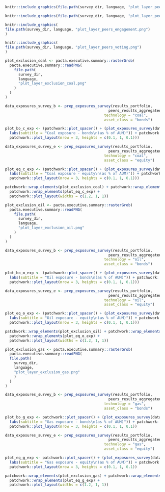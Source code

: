 ```{=latex}

\section{Umfrage zu Klimamaßnahmen}

Dieser Abschnitt bietet Einblicke in die Wirksamkeit von Klimamaßnahmen auf institutioneller Ebene. Die Ergebnisse basieren auf der ergänzenden qualitativen Umfrage zu Klimamaßnahmen. Die Umfrageergebnisse werden mit den Ergebnissen der Peers und den quantitativen Ergebnissen dieses Portfolios verglichen. Bitte beachten Sie, dass die Antworten der Umfrageteilnehmenden auf eigenen Angaben beruhen und nicht von RMI überprüft wurden.

\fbox{\begin{minipage}{\textwidth}
\textbf{Erläuterungen zu den unten dargestellten Zielscheibendiagrammen:} Jeder Kreis steht für eine klimarelevante Maßnahme und ist farblich gekennzeichnet, wenn die Massnahme umgesetzt wurde. Der Wirksamkeitsgrad der Massnahmen nimmt vom äusseren zum inneren Ring und mit der Farbintensität zu. \textbf{Je mehr Kreise vom äusseren zum inneren Kreis farblich markiert sind, desto ambitionierter sind die Klimamaßnahmen Ihrer Institution.} Weitere Informationen zum Lesen der Zielscheibendiagramm finden Sie im Anhang und im Abschnitt über die qualitative Umfrage im interaktiven Bericht. 
\end{minipage}
}

\begin{esbox}{Netto-Null-Ziele und Übergangspläne}[\engagementImage]

Mit der Verabschiedung des Bundesgesetzes über die Ziele im Klimaschutz, die Innovation und die Stärkung der Energiesicherheit \textbf{\href{https://www.fedlex.admin.ch/eli/fga/2022/2403/de}{(link)}} im Juni 2023 hat sich die Schweiz dem Ziel verpflichtet, bis spätestens 2050 Netto-Null-Emissionen zu erreichen. Darüber hinaus ist es für große Unternehmen verpflichtend und für alle Institutionen empfohlen, über ihre Netto-Null-Umstellungspläne zu berichten \textbf{\href{https://www.fedlex.admin.ch/eli/oc/2022/747/de}{(link)}}. Die folgenden beiden Zielscheibendiagramme zeigen, wie ehrgeizig Sie und Ihre Peers in Bezug auf Netto-Null-Ziele und Übergangspläne sind. Die am wenigsten ehrgeizige Maßnahme ist die Erstellung eines Ziel- bzw. Übergangsplans für einige Geschäftsbereiche, die ehrgeizigste ist die Erstellung eines Plans für alle klimarelevanten Geschäftsbereiche Ihres Unternehmens, und die Best-Practice ist schließlich die öffentliche Bekanntgabe des Plans. Der Text neben einem Zielscheiben-Diagramm bietet einen Vergleich mit dem Anteil der Peers, die Best-Practies anwenden, d. h. die jenigen, bei welchen alle Ebenen ausgefüllt sind.

\begin{center}
\begin{minipage}{0.4\textwidth}
```

```r
knitr::include_graphics(file.path(survey_dir, language, "plot_layer_peers_net_zero.png"))
```

```{=latex}
\end{minipage}%
\hspace{0.15\textwidth}
\begin{minipage}{0.4\textwidth}
```


```r
knitr::include_graphics(file.path(survey_dir, language, "plot_layer_peers_transition_plan.png"))
```

```{=latex}

\end{minipage}%
\end{center}

\end{esbox}

\begin{esbox}{Engagementstrategien bei börsennotierten Aktien}[\engagementImage]

Forschung zeigt, dass glaubwürdiges Engagement eine der effektivsten Methoden sein kann, um die Ausrichtung der Klimaziele von Unternehmen in die man investiert zu verbessern und somit aktiv zu den Klimazielen eines Finanzinstituts beizutragen und seine Portfolios auf Klimaziele auszurichten. Die nachstehenden Zielscheiben-Diagramme bewerten Ihre Engagement-Aktivitäten (bilateral oder über die Ausübung von Stimmrechten), unabhängig davon, ob sie von Ihrer Institution durchgeführt oder ausgelagert wurden. In den Diagrammen wird bewertet, inwieweit Ihre Engagement-Aktivitäten den Praktiken folgen, welche zu den effektivsten zur Verbesserung der Klimaleistung von Unternehmen und Fonds zählen in die Sie investiert sind. Der Text neben einem Zielscheiben-Diagramm bietet einen Vergleich mit dem Anteil der Peers, welche alle Best-Practies anwenden, d. h. die jenigen, bei welchen alle Ebenen ausgefüllt sind.

\begin{center}
\begin{minipage}{0.4\textwidth}
```

```r
knitr::include_graphics(
file.path(survey_dir, language, "plot_layer_peers_engagement.png")
)
```

```{=latex}
\end{minipage}%
\begin{minipage}{0.4\textwidth}
```


```r
knitr::include_graphics(
file.path(survey_dir, language, "plot_layer_peers_voting.png")
)
```

```{=latex}
\end{minipage}%

\end{center}

\end{esbox}

\begin{esbox}{Anleihen und Aktien: Verwendung von Ausschlussstrategien für fossile Brennstoffe vs. PACTA-Exposure}[\engagementImage]

Ausschlussstrategien können wirksame Maßnahmen sein, um ein Portfolio mit Klimazielen in Einklang zu bringen. In den nachstehenden Diagrammen werden die angegebenen Ausschlussstrategien in fossilen Brennstoffsektoren mit dem Engagement im Kohlebergbau sowie in der Öl- und Gasförderung gemäß den PACTA-Ergebnissen für dieses Portfolio verglichen. Wenn Ausschlussstrategien auf institutioneller Ebene angewandt werden, ist davon auszugehen, dass das prozentuale Engagement in diesen Sektoren im Vergleich zum gesamten prozentualen Engagement der Portfolios von Peers gleich Null oder sehr gering ist. Bitte beachten Sie, dass die unten aufgeführten Engagements auch Ihr indirektes Engagement in diesen Sektoren widerspiegeln, das sich aus ihren Anlagen in Fonds ergibt. Bitte beachten Sie auch, dass sich die Beschriftungen der Zielscheiben-Diagramme für Kohle von denen für Öl und Gas unterscheiden. Der Grund dafür ist, dass die Kohlenstoffintensität der Kohleförderung so hoch ist, dass sie so schnell wie möglich aufgegeben werden muss.

\begin{center}
```

```r
plot_exclusion_coal <- pacta.executive.summary::rasterGrob(
  pacta.executive.summary::readPNG(
    file.path(
      survey_dir, 
      language, 
      "plot_layer_exclusion_coal.png"
    )
  )
)

data_exposures_survey_b <- prep_exposures_survey(results_portfolio,
                                               peers_results_aggregated,
                                             technology = "coal",
                                             asset_class = "bonds")

plot_bo_c_exp <- (patchwork::plot_spacer() + (plot_exposures_survey(data_exposures_survey_b) +
  labs(subtitle = "Coal exposure - bonds\n(as % of AUM)")) + patchwork::plot_spacer() +
  patchwork::plot_layout(nrow = 3, heights = c(0.1, 1, 0.1)))

data_exposures_survey_e <- prep_exposures_survey(results_portfolio,
                                               peers_results_aggregated,
                                             technology = "coal",
                                             asset_class = "equity")

plot_eq_c_exp <- (patchwork::plot_spacer() + (plot_exposures_survey(data_exposures_survey_e) +
  labs(subtitle = "Coal exposure - equity\n(as % of AUM)")) + patchwork::plot_spacer() +
  patchwork::plot_layout(nrow = 3, heights = c(0.1, 1, 0.1)))

patchwork::wrap_elements(plot_exclusion_coal) + patchwork::wrap_elements(plot_bo_c_exp) +
  patchwork::wrap_elements(plot_eq_c_exp) +
  patchwork::plot_layout(widths = c(1.2, 1, 1))
```

```r

plot_exclusion_oil <- pacta.executive.summary::rasterGrob(
  pacta.executive.summary::readPNG(
    file.path(
      survey_dir, 
      language, 
      "plot_layer_exclusion_oil.png"
    )
  )
)

data_exposures_survey_b <- prep_exposures_survey(results_portfolio,
                                               peers_results_aggregated,
                                             technology = "oil",
                                             asset_class = "bonds")

plot_bo_o_exp <- (patchwork::plot_spacer() + (plot_exposures_survey(data_exposures_survey_b) +
  labs(subtitle = "Oil exposure - bonds\n(as % of AUM)")) + patchwork::plot_spacer() +
  patchwork::plot_layout(nrow = 3, heights = c(0.1, 1, 0.1)))

data_exposures_survey_e <- prep_exposures_survey(results_portfolio, 
                                               peers_results_aggregated,
                                             technology = "oil",
                                             asset_class = "equity")

plot_eq_o_exp <- (patchwork::plot_spacer() + (plot_exposures_survey(data_exposures_survey_e) +
  labs(subtitle = "Oil exposure - equity\n(as % of AUM)")) + patchwork::plot_spacer() +
  patchwork::plot_layout(nrow = 3, heights = c(0.1, 1, 0.1)))

patchwork::wrap_elements(plot_exclusion_oil) + patchwork::wrap_elements(plot_bo_o_exp) +
  patchwork::wrap_elements(plot_eq_o_exp) +
  patchwork::plot_layout(widths = c(1.2, 1, 1))
```

```r
plot_exclusion_gas <- pacta.executive.summary::rasterGrob(
  pacta.executive.summary::readPNG(
  file.path(
    survey_dir, 
    language, 
    "plot_layer_exclusion_gas.png"
    )
  )
)

data_exposures_survey_b <- prep_exposures_survey(results_portfolio, 
                                               peers_results_aggregated,
                                             technology = "gas",
                                             asset_class = "bonds")

plot_bo_g_exp <- patchwork::plot_spacer() + (plot_exposures_survey(data_exposures_survey_b) +
  labs(subtitle = "Gas exposure - bonds\n(as % of AUM)")) + patchwork::plot_spacer() +
  patchwork::plot_layout(nrow = 3, heights = c(0.1, 1, 0.1))

data_exposures_survey_e <- prep_exposures_survey(results_portfolio, 
                                               peers_results_aggregated,
                                             technology = "gas",
                                             asset_class = "equity")

plot_eq_g_exp <- patchwork::plot_spacer() + (plot_exposures_survey(data_exposures_survey_e) +
  labs(subtitle = "Gas exposure - equity\n(as % of AUM)")) + patchwork::plot_spacer() +
  patchwork::plot_layout(nrow = 3, heights = c(0.1, 1, 0.1))

patchwork::wrap_elements(plot_exclusion_gas) + patchwork::wrap_elements(plot_bo_g_exp) +
  patchwork::wrap_elements(plot_eq_g_exp) +
  patchwork::plot_layout(widths = c(1.2, 1, 1))
```

```{=latex}
\end{center}
\end{esbox}
\newpage
```
